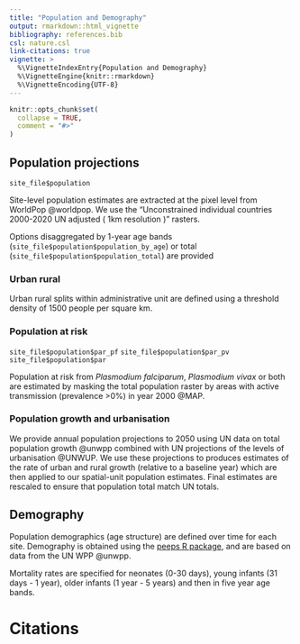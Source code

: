 ```yaml
---
title: "Population and Demography"
output: rmarkdown::html_vignette
bibliography: references.bib
csl: nature.csl
link-citations: true
vignette: >
  %\VignetteIndexEntry{Population and Demography}
  %\VignetteEngine{knitr::rmarkdown}
  %\VignetteEncoding{UTF-8}
---
```


```r
knitr::opts_chunk$set(
  collapse = TRUE,
  comment = "#>"
)
```

## Population projections

`site_file$population`

Site-level population estimates are extracted at the pixel level from 
WorldPop @worldpop. We use the "Unconstrained individual 
countries 2000-2020 UN adjusted ( 1km resolution )" rasters.

Options disaggregated by 1-year age bands (`site_file$population$population_by_age`)
or total (`site_file$population$population_total`) are provided

### Urban rural 

Urban rural splits within administrative unit are defined using a threshold
density of 1500 people per square km.

### Population at risk

`site_file$population$par_pf`
`site_file$population$par_pv`
`site_file$population$par`

Population at risk from _Plasmodium falciparum_, _Plasmodium vivax_ or both are
estimated by masking the total population raster by areas with active transmission 
(prevalence >0%) in year 2000 @MAP.

### Population growth and urbanisation

We provide annual population projections to 2050 using UN data on total population
growth @unwpp combined with UN projections of 
the levels of urbanisation @UNWUP.
We use these projections to produces estimates of the rate of urban and rural
growth (relative to a baseline year) which are then applied to our spatial-unit
population estimates. Final estimates are rescaled to ensure that
population total match UN totals.

## Demography

Population demographics (age structure) are defined over time for each site.
Demography is obtained using the [peeps R package](https://github.com/mrc-ide/peeps),
and are based on data from the UN WPP @unwpp.

Mortality rates are specified for neonates (0-30 days), young infants 
(31 days - 1 year), older infants (1 year - 5 years) and then in five year age 
bands.

# Citations
